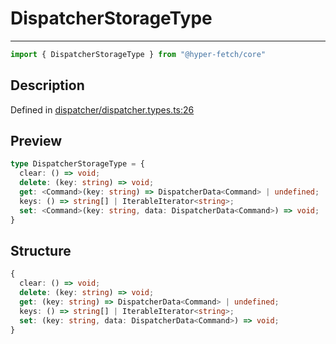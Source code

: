 

# DispatcherStorageType

<div class="api-docs__separator" data-reactroot="">

---

</div><div class="api-docs__import" data-reactroot="">

```ts
import { DispatcherStorageType } from "@hyper-fetch/core"
```

</div><div class="api-docs__section">

## Description

</div><div class="api-docs__description"><span class="api-docs__do-not-parse">



</span></div><p class="api-docs__definition">

Defined in [dispatcher/dispatcher.types.ts:26](https://github.com/BetterTyped/hyper-fetch/blob/aff5c35a/packages/core/src/dispatcher/dispatcher.types.ts#L26)

</p><div class="api-docs__section">

## Preview

</div><div class="api-docs__preview type">

```ts
type DispatcherStorageType = {
  clear: () => void; 
  delete: (key: string) => void; 
  get: <Command>(key: string) => DispatcherData<Command> | undefined; 
  keys: () => string[] | IterableIterator<string>; 
  set: <Command>(key: string, data: DispatcherData<Command>) => void; 
}
```

</div><div class="api-docs__section">

## Structure

</div><div class="api-docs__returns">

```ts
{
  clear: () => void;
  delete: (key: string) => void;
  get: (key: string) => DispatcherData<Command> | undefined;
  keys: () => string[] | IterableIterator<string>;
  set: (key: string, data: DispatcherData<Command>) => void;
}
```

</div>
